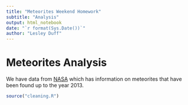 ```yaml
---
title: "Meteorites Weekend Homework"
subtitle: "Analysis"
output: html_notebook
date: "`r format(Sys.Date())`"
author: "Lesley Duff"
---
```

# Meteorites Analysis

We have data from [NASA](https://www.nasa.gov/) which has information on 
meteorites that have been found up to the year 2013.

```r
source("cleaning.R")
```

